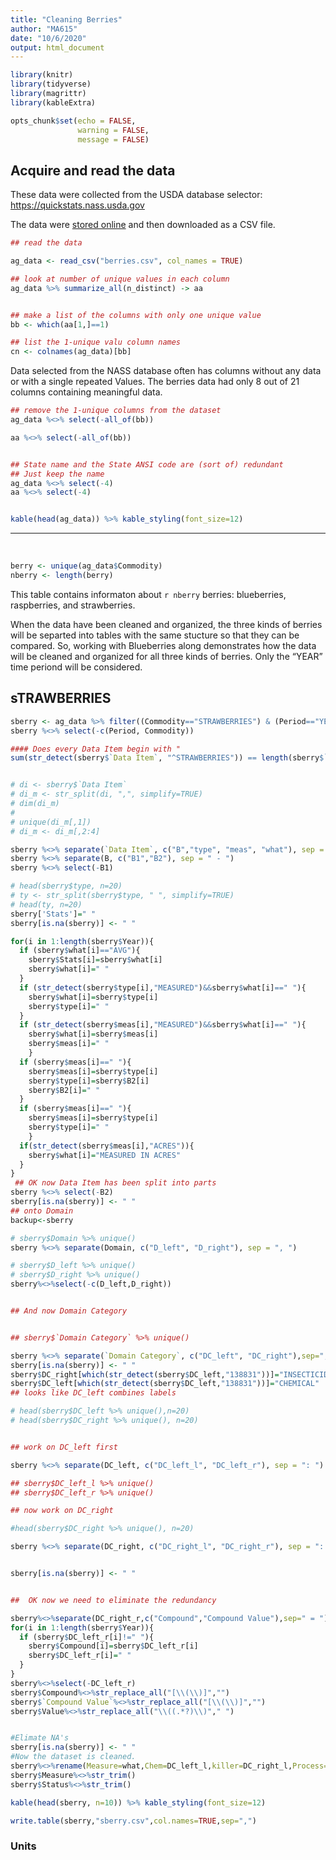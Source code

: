 ```yaml
---
title: "Cleaning Berries"
author: "MA615"
date: "10/6/2020"
output: html_document
---
```


```r
library(knitr)
library(tidyverse)
library(magrittr)
library(kableExtra)

opts_chunk$set(echo = FALSE, 
               warning = FALSE,
               message = FALSE)
```

##  Acquire and read the data

These data were collected from the USDA database selector: <a href="https://quickstats.nass.usda.gov">https://quickstats.nass.usda.gov</a>

The data were <a href="https://quickstats.nass.usda.gov/results/D416E96E-3D5C-324C-9334-1D38DF88FFF1">stored online</a> and then downloaded as a CSV file.


```r

## read the data

ag_data <- read_csv("berries.csv", col_names = TRUE)

## look at number of unique values in each column
ag_data %>% summarize_all(n_distinct) -> aa


## make a list of the columns with only one unique value
bb <- which(aa[1,]==1)

## list the 1-unique valu column names 
cn <- colnames(ag_data)[bb]

```

Data selected from the NASS database often has columns without any data or with a single repeated Values.  The berries data had only 8 out of 21 columns containing meaningful data.

```r


## remove the 1-unique columns from the dataset
ag_data %<>% select(-all_of(bb))

aa %<>% select(-all_of(bb)) 


## State name and the State ANSI code are (sort of) redundant
## Just keep the name
ag_data %<>% select(-4)
aa %<>% select(-4) 


kable(head(ag_data)) %>% kable_styling(font_size=12)


```

<hr>
<br>



```r
berry <- unique(ag_data$Commodity)
nberry <- length(berry)

```

This table contains informaton about `r nberry` berries: blueberries, raspberries, and strawberries.

When the data have been cleaned and organized, the three kinds of berries will be separted into tables with the same stucture so that they can be compared.  So, working with Blueberries along demonstrates how the data will be cleaned and organized for all three kinds of berries. Only the "YEAR" time periond will be considered.

## sTRAWBERRIES

```r
sberry <- ag_data %>% filter((Commodity=="STRAWBERRIES") & (Period=="YEAR"))
sberry %<>% select(-c(Period, Commodity))   

#### Does every Data Item begin with "
sum(str_detect(sberry$`Data Item`, "^STRAWBERRIES")) == length(sberry$`Data Item`)


# di <- sberry$`Data Item`
# di_m <- str_split(di, ",", simplify=TRUE)
# dim(di_m)
# 
# unique(di_m[,1])
# di_m <- di_m[,2:4]

sberry %<>% separate(`Data Item`, c("B","type", "meas", "what"), sep = ", ") 
sberry %<>% separate(B, c("B1","B2"), sep = " - ") 
sberry %<>% select(-B1)

# head(sberry$type, n=20)
# ty <- str_split(sberry$type, " ", simplify=TRUE)
# head(ty, n=20)
sberry['Stats']=" "
sberry[is.na(sberry)] <- " "

for(i in 1:length(sberry$Year)){
  if (sberry$what[i]=="AVG"){
    sberry$Stats[i]=sberry$what[i]
    sberry$what[i]=" "
  }
  if (str_detect(sberry$type[i],"MEASURED")&&sberry$what[i]==" "){
    sberry$what[i]=sberry$type[i]
    sberry$type[i]=" "
  }
  if (str_detect(sberry$meas[i],"MEASURED")&&sberry$what[i]==" "){
    sberry$what[i]=sberry$meas[i]
    sberry$meas[i]=" "
    }
  if (sberry$meas[i]==" "){
    sberry$meas[i]=sberry$type[i]
    sberry$type[i]=sberry$B2[i]
    sberry$B2[i]=" "
  }
  if (sberry$meas[i]==" "){
    sberry$meas[i]=sberry$type[i]
    sberry$type[i]=" "
    }
  if(str_detect(sberry$meas[i],"ACRES")){
    sberry$what[i]="MEASURED IN ACRES"
  }
}
 ## OK now Data Item has been split into parts
sberry %<>% select(-B2)
sberry[is.na(sberry)] <- " "
## onto Domain
backup<-sberry
```


```r


# sberry$Domain %>% unique()
sberry %<>% separate(Domain, c("D_left", "D_right"), sep = ", ")

# sberry$D_left %>% unique()
# sberry$D_right %>% unique()
sberry%<>%select(-c(D_left,D_right))


## And now Domain Category


## sberry$`Domain Category` %>% unique()

sberry %<>% separate(`Domain Category`, c("DC_left", "DC_right"),sep=", ")
sberry[is.na(sberry)] <- " "
sberry$DC_right[which(str_detect(sberry$DC_left,"138831"))]="INSECTICIDE: (CYFLUMETOFEN = 138831)"
sberry$DC_left[which(str_detect(sberry$DC_left,"138831"))]="CHEMICAL"
## looks like DC_left combines labels

# head(sberry$DC_left %>% unique(),n=20)
# head(sberry$DC_right %>% unique(), n=20)


## work on DC_left first

sberry %<>% separate(DC_left, c("DC_left_l", "DC_left_r"), sep = ": ")

## sberry$DC_left_l %>% unique()
## sberry$DC_left_r %>% unique()

## now work on DC_right

#head(sberry$DC_right %>% unique(), n=20)

sberry %<>% separate(DC_right, c("DC_right_l", "DC_right_r"), sep = ": ") 


sberry[is.na(sberry)] <- " "


##  OK now we need to eliminate the redundancy
```




```r






sberry%<>%separate(DC_right_r,c("Compound","Compound Value"),sep=" = ")
for(i in 1:length(sberry$Year)){
  if (sberry$DC_left_r[i]!=" "){
    sberry$Compound[i]=sberry$DC_left_r[i]
    sberry$DC_left_r[i]=" "
  }
}
sberry%<>%select(-DC_left_r)
sberry$Compound%<>%str_replace_all("[\\(\\)]","")
sberry$`Compound Value`%<>%str_replace_all("[\\(\\)]","")
sberry$Value%<>%str_replace_all("\\((.*?)\\)"," ")


#Elimate NA's
sberry[is.na(sberry)] <- " "
#Now the dataset is cleaned.
sberry%<>%rename(Measure=what,Chem=DC_left_l,killer=DC_right_l,Process=type,Status=meas)
sberry$Measure%<>%str_trim()
sberry$Status%<>%str_trim()

kable(head(sberry, n=10)) %>% kable_styling(font_size=12)

write.table(sberry,"sberry.csv",col.names=TRUE,sep=",")

```



### Units



